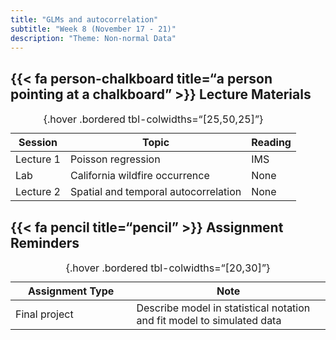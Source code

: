```yaml
---
title: "GLMs and autocorrelation"
subtitle: "Week 8 (November 17 - 21)"
description: "Theme: Non-normal Data"
---
```


## {{< fa person-chalkboard title="a person pointing at a chalkboard" >}} Lecture Materials {#lecture-materials}

| Session | Topic  | Reading |
|---------|--------|---------|
| Lecture 1 | Poisson regression | IMS |
| Lab | California wildfire occurrence | None |
| Lecture 2 | Spatial and temporal autocorrelation | None |
: {.hover .bordered tbl-colwidths="[25,50,25]"} 

## {{< fa pencil title="pencil" >}} Assignment Reminders {#assignment-reminders}

| Assignment Type | Note                      |
|-----------------|---------------------------|
| Final project   | Describe model in statistical notation and fit model to simulated data |
: {.hover .bordered tbl-colwidths="[20,30]"} 

